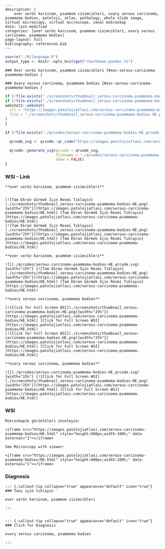 


```comment
---
description: |
    over seröz karsinom, psammom cisimcikleri, ovary serous carcinoma, psammoma bodies, patoloji, atlas, pathology, whole slide image, virtual microscopy, virtual microscope, sanal mikroskop
date: last-modified
categories: [over seröz karsinom, psammom cisimcikleri, ovary serous carcinoma, psammoma bodies]
page-layout: full
bibliography: references.bib
---
```



```r
source("./R/language.R")
output_type <- knitr::opts_knit$get("rmarkdown.pandoc.to")
```


```asis
### Over seröz karsinom, psammom cisimcikleri {#sec-serous-carcinoma-psammoma-bodies }
```


```asis
### Ovary serous carcinoma, psammoma bodies {#sec-serous-carcinoma-psammoma-bodies }
```






```r
if (!file.exists("./screenshots/thumbnail_serous-carcinoma-psammoma-bodies-HE.png")) {
if (!file.exists("./screenshots/thumbnail_serous-carcinoma-psammoma-bodies-HE.png")) {
webshot2::webshot(
  url = "https://images.patolojiatlasi.com/serous-carcinoma-psammoma-bodies/HE.html",
  file = "./screenshots/thumbnail_serous-carcinoma-psammoma-bodies-HE.png"
)
}
```



```r
if (!file.exists("./qrcodes/serous-carcinoma-psammoma-bodies-HE_qrcode.svg")) {

  qrcode_svg <- qrcode::qr_code("https://images.patolojiatlasi.com/serous-carcinoma-psammoma-bodies/HE.html")

  qrcode::generate_svg(qrcode = qrcode_svg,
                       filename = "./qrcodes/serous-carcinoma-psammoma-bodies-HE_qrcode.svg",
                       show = FALSE)
}
```











::::: panel-tabset


### WSI - Link








:::: {.content-hidden when-format="pdf"}


```asis

**over seröz karsinom, psammom cisimcikleri**


[![Tam Ekran Görmek İçin Resmi Tıklayın](./screenshots/thumbnail_serous-carcinoma-psammoma-bodies-HE.png){width="25%"}](https://images.patolojiatlasi.com/serous-carcinoma-psammoma-bodies/HE.html) [Tam Ekran Görmek İçin Resmi Tıklayın](https://images.patolojiatlasi.com/serous-carcinoma-psammoma-bodies/HE.html)
[![Tam Ekran Görmek İçin Resmi Tıklayın](./screenshots/thumbnail_serous-carcinoma-psammoma-bodies-HE.png){width="25%"}](https://images.patolojiatlasi.com/serous-carcinoma-psammoma-bodies/HE.html) [Tam Ekran Görmek İçin Resmi Tıklayın](https://images.patolojiatlasi.com/serous-carcinoma-psammoma-bodies/HE.html)

```

::::


:::: {.content-visible when-format="pdf"}

```asis

**over seröz karsinom, psammom cisimcikleri**

![](./qrcodes/serous-carcinoma-psammoma-bodies-HE_qrcode.svg){width="15%"} [![Tam Ekran Görmek İçin Resmi Tıklayın](./screenshots/thumbnail_serous-carcinoma-psammoma-bodies-HE.png){width="25%"}](https://images.patolojiatlasi.com/serous-carcinoma-psammoma-bodies/HE.html) [Tam Ekran Görmek İçin Resmi Tıklayın](https://images.patolojiatlasi.com/serous-carcinoma-psammoma-bodies/HE.html)

```



::::




:::: {.content-hidden when-format="pdf"}


```asis

**ovary serous carcinoma, psammoma bodies**

[![Click for Full Screen WSI](./screenshots/thumbnail_serous-carcinoma-psammoma-bodies-HE.png){width="25%"}](https://images.patolojiatlasi.com/serous-carcinoma-psammoma-bodies/HE.html) [Click for Full Screen WSI](https://images.patolojiatlasi.com/serous-carcinoma-psammoma-bodies/HE.html)
[![Click for Full Screen WSI](./screenshots/thumbnail_serous-carcinoma-psammoma-bodies-HE.png){width="25%"}](https://images.patolojiatlasi.com/serous-carcinoma-psammoma-bodies/HE.html) [Click for Full Screen WSI](https://images.patolojiatlasi.com/serous-carcinoma-psammoma-bodies/HE.html)

```

::::


:::: {.content-visible when-format="pdf"}

```asis

**ovary serous carcinoma, psammoma bodies**

![](./qrcodes/serous-carcinoma-psammoma-bodies-HE_qrcode.svg){width="15%"} [![Click for Full Screen WSI](./screenshots/thumbnail_serous-carcinoma-psammoma-bodies-HE.png){width="25%"}](https://images.patolojiatlasi.com/serous-carcinoma-psammoma-bodies/HE.html) [Click for Full Screen WSI](https://images.patolojiatlasi.com/serous-carcinoma-psammoma-bodies/HE.html)

```


::::







### WSI








```asis
Mikroskopik görüntüleri inceleyin:

<iframe src="https://images.patolojiatlasi.com/serous-carcinoma-psammoma-bodies/HE.html" style="height:600px;width:100%;" data-external="1"></iframe>

```





```asis

See Microscopy with viewer:

<iframe src="https://images.patolojiatlasi.com/serous-carcinoma-psammoma-bodies/HE.html" style="height:600px;width:100%;" data-external="1"></iframe>

```





### Diagnosis


```asis


::: {.callout-tip collapse="true" appearance="default" icon="true"}
### Tanı için tıklayın

over seröz karsinom, psammom cisimcikleri

:::


```


```asis


::: {.callout-tip collapse="true" appearance="default" icon="true"}
### Click for Diagnosis

ovary serous carcinoma, psammoma bodies

:::

```









:::::







